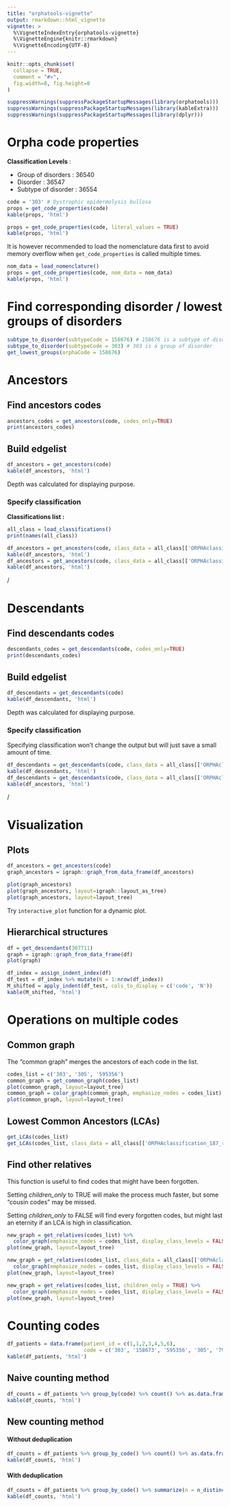 ```yaml
---
title: "orphatools-vignette"
output: rmarkdown::html_vignette
vignette: >
  %\VignetteIndexEntry{orphatools-vignette}
  %\VignetteEngine{knitr::rmarkdown}
  %\VignetteEncoding{UTF-8}
---
```


```r
knitr::opts_chunk$set(
  collapse = TRUE,
  comment = "#>",
  fig.width=8, fig.height=8
)
```

```r
suppressWarnings(suppressPackageStartupMessages(library(orphatools)))
suppressWarnings(suppressPackageStartupMessages(library(kableExtra)))
suppressWarnings(suppressPackageStartupMessages(library(dplyr)))
```


# Orpha code properties
**Classification Levels** :

  * Group of disorders : 36540
  * Disorder : 36547
  * Subtype of disorder : 36554

```r
code = '303' # Dystrophic epidermolysis bullosa
props = get_code_properties(code)
kable(props, 'html')

props = get_code_properties(code, literal_values = TRUE)
kable(props, 'html')
```
It is however recommended to load the nomenclature data first to avoid memory overflow when `get_code_properties` is called multiple times.

```r
nom_data = load_nomenclature()
props = get_code_properties(code, nom_data = nom_data)
kable(props, 'html')
```

# Find corresponding disorder / lowest groups of disorders
```r
subtype_to_disorder(subtypeCode = 158676) # 158676 is a subtype of disorder
subtype_to_disorder(subtypeCode = 303) # 303 is a group of disorder
get_lowest_groups(orphaCode = 158676)
```


# Ancestors
## Find ancestors codes
```r
ancestors_codes = get_ancestors(code, codes_only=TRUE)
print(ancestors_codes)
```

## Build edgelist
```r
df_ancestors = get_ancestors(code)
kable(df_ancestors, 'html')
```
Depth was calculated for displaying purpose.

### Specify classification
**Classifications list :**
```r
all_class = load_classifications()
print(names(all_class))
```


```r
df_ancestors = get_ancestors(code, class_data = all_class[['ORPHAclassification_156_rare_genetic_diseases_fr']])
kable(df_ancestors, 'html')
df_ancestors = get_ancestors(code, class_data = all_class[['ORPHAclassification_146_rare_cardiac_diseases_fr']])
kable(df_ancestors, 'html')
```
/

# Descendants
## Find descendants codes
```r
descendants_codes = get_descendants(code, codes_only=TRUE)
print(descendants_codes)
```

## Build edgelist
```r
df_descendants = get_descendants(code)
kable(df_descendants, 'html')
```
Depth was calculated for displaying purpose.

### Specify classification
Specifying classification won't change the output but will just save a small amount of time.
```r
df_descendants = get_descendants(code, class_data = all_class[['ORPHAclassification_156_rare_genetic_diseases_fr']])
kable(df_descendants, 'html')
df_descendants = get_descendants(code, class_data = all_class[['ORPHAclassification_146_rare_cardiac_diseases_fr']])
kable(df_ancestors, 'html')
```
/

# Visualization
## Plots
```r
df_ancestors = get_ancestors(code)
graph_ancestors = igraph::graph_from_data_frame(df_ancestors)

plot(graph_ancestors)
plot(graph_ancestors, layout=igraph::layout_as_tree)
plot(graph_ancestors, layout=layout_tree)
```
Try `interactive_plot` function for a dynamic plot.

## Hierarchical structures
```r
df = get_descendants(307711)
graph = igraph::graph_from_data_frame(df)
plot(graph)

df_index = assign_indent_index(df)
df_test = df_index %>% mutate(N = 1:nrow(df_index))
M_shifted = apply_indent(df_test, cols_to_display = c('code', 'N'))
kable(M_shifted, 'html')
```


# Operations on multiple codes
## Common graph
The "common graph" merges the ancestors of each code in the list.
```r
codes_list = c('303', '305', '595356')
common_graph = get_common_graph(codes_list)
plot(common_graph, layout=layout_tree)
common_graph = color_graph(common_graph, emphasize_nodes = codes_list)
plot(common_graph, layout=layout_tree)
```

## Lowest Common Ancestors (LCAs)
```r
get_LCAs(codes_list)
get_LCAs(codes_list, class_data = all_class[['ORPHAclassification_187_rare_skin_diseases_fr']])
```

## Find other relatives
This function is useful to find codes that might have been forgotten.

Setting *children_only* to TRUE will make the process much faster, but some "cousin codes" may be missed.

Setting *children_only* to FALSE will find every forgotten codes, but might last an eternity if an LCA is high in classification.
```r
new_graph = get_relatives(codes_list) %>% 
  color_graph(emphasize_nodes = codes_list, display_class_levels = FALSE)
plot(new_graph, layout=layout_tree)

new_graph = get_relatives(codes_list, class_data = all_class[['ORPHAclassification_187_rare_skin_diseases_fr']]) %>% 
  color_graph(emphasize_nodes = codes_list, display_class_levels = FALSE)
plot(new_graph, layout=layout_tree)

new_graph = get_relatives(codes_list, children_only = TRUE) %>% 
  color_graph(emphasize_nodes = codes_list, display_class_levels = FALSE)
plot(new_graph, layout=layout_tree)
```

# Counting codes
```r
df_patients = data.frame(patient_id = c(1,1,2,3,4,5,6),
                         code = c('303', '158673', '595356', '305', '79406', '79406', '595356'))
kable(df_patients, 'html')
```

## Naive counting method
```r
df_counts = df_patients %>% group_by(code) %>% count() %>% as.data.frame()
kable(df_counts, 'html')
```


## New counting method
#### Without deduplication
```r
df_counts = df_patients %>% group_by_code() %>% count() %>% as.data.frame()
kable(df_counts, 'html')
```

#### With deduplication
```r
df_counts = df_patients %>% group_by_code() %>% summarize(n = n_distinct(patient_id)) %>% as.data.frame()
kable(df_counts, 'html')
```

